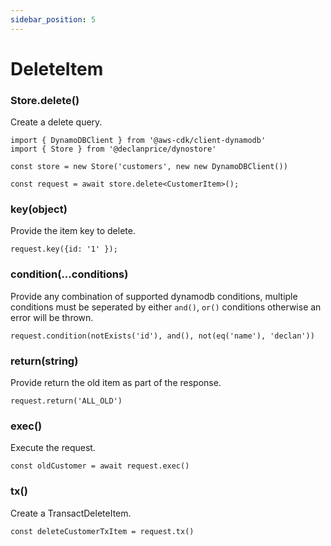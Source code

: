 ```yaml
---
sidebar_position: 5
---
```


# DeleteItem

### Store.delete()

Create a delete query.

```tsx
import { DynamoDBClient } from '@aws-cdk/client-dynamodb'
import { Store } from '@declanprice/dynostore'

const store = new Store('customers', new new DynamoDBClient())

const request = await store.delete<CustomerItem>();
```

### key(object)

Provide the item key to delete.

```tsx
request.key({id: '1' });
```

### condition(...conditions)

Provide any combination of supported dynamodb conditions, multiple conditions must be seperated by either `and()`, `or()` conditions otherwise an error will be thrown.

```tsx
request.condition(notExists('id'), and(), not(eq('name'), 'declan'))
```

### return(string)

Provide return  the old item as part of the response.

```tsx
request.return('ALL_OLD')
```

### exec()

Execute the request.

```tsx
const oldCustomer = await request.exec()
```

### tx()

Create a TransactDeleteItem.

```tsx
const deleteCustomerTxItem = request.tx()
```